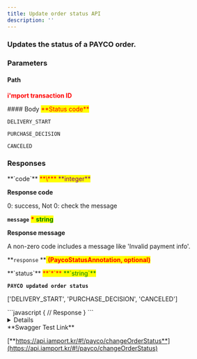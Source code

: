 ```yaml
---
title: Update order status API
description: ''
---
```





### Updates the status of a PAYCO order.

<Swagger method="post" path="/payco/orders/status/{imp_uid}" baseUrl="https://api.iamport.kr" summary="Updates the status of a PAYCO order.">
<SwaggerDescription>


</SwaggerDescription>

### Parameters

#### Path

<SwaggerParameter name="imp_uid" type="String" required="true">
<mark style="color:red;">

**i'mport transaction ID**

</mark>

</SwaggerParameter>
#### Body

<SwaggerParameter name="status" type="String" required="true">
<mark style="color:red;"> **Status code** </mark>

`DELIVERY_START`

`PURCHASE_DECISION`

`CANCELED`

</SwaggerParameter>


### Responses

<SwaggerResponse status="200: OK" description="Success">
<Tabs>
<Tab title="PaycoStatusResponse">
**`code`** <mark style="color:red;"> **\*** </mark> <mark style="color:purple;"> **integer** </mark>

**Response code**

0: success, Not 0: check the message



**`message`** <mark style="color:red;"> **\*** </mark> <mark style="color:green;"> **string** </mark>

**Response message**

A non-zero code includes a message like 'Invalid payment info'.



**`response` **<mark style="color:red;"> **(PaycoStatusAnnotation, optional)** </mark>

</Tab>
</Tabs>

<Tabs>
<Tab title="PaycoStatusAnnotation">
**`status`** <mark style="color:red;"> **`*`** </mark><mark style="color:green;"> **`string`** </mark>

**`PAYCO updated order status`**

\['DELIVERY\_START', 'PURCHASE\_DECISION', 'CANCELED']

</Tab>
</Tabs>

</SwaggerResponse>

<SwaggerResponse status="401: Unauthorized" description="Missing or invalid token">
```javascript
{
    // Response
}
```

</SwaggerResponse>

</Swagger>

<Details>
<p slot="summary">Response Model Schema</p>

```
{
  "code": 0,
  "message": "string",
  "response": {
    "status": "DELIVERY_START"
  }
}
```

</Details>

<Hint style="success">
**Swagger Test Link**

[**https://api.iamport.kr/#!/payco/changeOrderStatus**](https://api.iamport.kr/#!/payco/changeOrderStatus)

</Hint>
